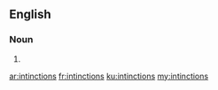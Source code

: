==English==

===Noun===
{{head|en|plural}}

# {{plural of|intinction|lang=en|nocat=1}}

[[ar:intinctions]]
[[fr:intinctions]]
[[ku:intinctions]]
[[my:intinctions]]